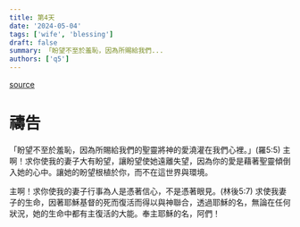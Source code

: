 ```yaml
---
title: 第4天
date: '2024-05-04'
tags: ['wife', 'blessing']
draft: false
summary: 「盼望不至於羞恥，因為所賜給我們...
authors: ['q5']
---
```


[source](https://q5help.me/faith/Prayforwife31Days.jsp)

# 禱告


「盼望不至於羞恥，因為所賜給我們的聖靈將神的愛澆灌在我們心裡。」(羅5:5)
主啊！求你使我的妻子大有盼望，讓盼望使她遠離失望，因為你的愛是藉著聖靈傾倒入她的心中。讓她的盼望根植於你，而不在這世界與環境。

主啊！求你使我的妻子行事為人是憑著信心，不是憑著眼見。(林後5:7)
求使我妻子的生命，因著耶穌基督的死而復活而得以與神聯合，透過耶穌的名，無論在任何狀況，她的生命中都有主復活的大能。奉主耶穌的名，阿們！
